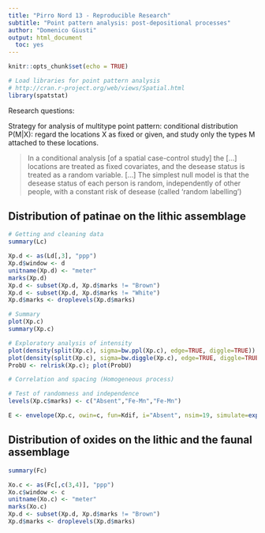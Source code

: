 ```yaml
---
title: "Pirro Nord 13 - Reproducible Research"
subtitle: "Point pattern analysis: post-depositional processes"
author: "Domenico Giusti"
output: html_document
  toc: yes
---
```


```r
knitr::opts_chunk$set(echo = TRUE)
```

```r
# Load libraries for point pattern analysis
# http://cran.r-project.org/web/views/Spatial.html
library(spatstat)
```

Research questions:

Strategy for analysis of multitype point pattern: conditional distribution P(M|X): regard the locations X as fixed or given, and study only the types M attached to these locations.

> In a conditional analysis [of a spatial case-control study] the [...] locations are treated as fixed covariates, and the desease status is treated as a random variable. [...] The simplest null model is that the desease status of each person is random, independently of other people, with a constant risk of desease (called 'random labelling')

## Distribution of patinae on the lithic assemblage

```r
# Getting and cleaning data
summary(Lc)

Xp.d <- as(Ld[,3], "ppp")
Xp.d$window <- d
unitname(Xp.d) <- "meter"
marks(Xp.d)
Xp.d <- subset(Xp.d, Xp.d$marks != "Brown")
Xp.d <- subset(Xp.d, Xp.d$marks != "White")
Xp.d$marks <- droplevels(Xp.d$marks)
```

```r
# Summary
plot(Xp.c)
summary(Xp.c)
```

```r
# Exploratory analysis of intensity
plot(density(split(Xp.c), sigma=bw.ppl(Xp.c), edge=TRUE, diggle=TRUE))
plot(density(split(Xp.c), sigma=bw.diggle(Xp.c), edge=TRUE, diggle=TRUE))
ProbU <- relrisk(Xp.c); plot(ProbU)
```

```r
# Correlation and spacing (Homogeneous process)
```

```r
# Test of randomness and independence
levels(Xp.c$marks) <- c("Absent","Fe-Mn","Fe-Mn")

E <- envelope(Xp.c, owin=c, fun=Kdif, i="Absent", nsim=19, simulate=expression(rlabel(Xp.c))); plot(E)
```

## Distribution of oxides on the lithic and the faunal assemblage

```r
summary(Fc)

Xo.c <- as(Fc[,c(3,4)], "ppp")
Xo.c$window <- c
unitname(Xo.c) <- "meter"
marks(Xo.c)
Xp.d <- subset(Xp.d, Xp.d$marks != "Brown")
Xp.d$marks <- droplevels(Xp.d$marks)
```

